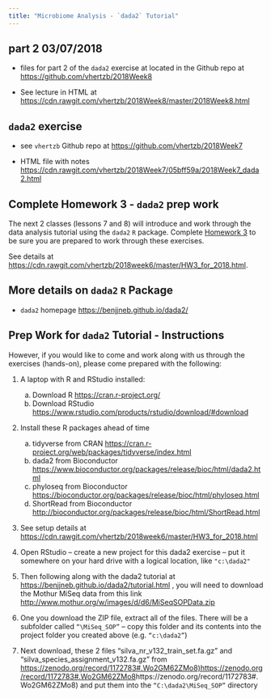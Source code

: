 ```yaml
---
title: "Microbiome Analysis - `dada2` Tutorial"
---
```


## part 2 03/07/2018

* files for part 2 of the `dada2` exercise at located in the Github repo at [https://github.com/vhertzb/2018Week8](https://github.com/vhertzb/2018Week8)

* See lecture in HTML at [https://cdn.rawgit.com/vhertzb/2018Week8/master/2018Week8.html](https://cdn.rawgit.com/vhertzb/2018Week8/master/2018Week8.html)

## `dada2` exercise

* see `vhertzb` Github repo at [https://github.com/vhertzb/2018Week7](https://github.com/vhertzb/2018Week7)

* HTML file with notes [https://cdn.rawgit.com/vhertzb/2018Week7/05bff59a/2018Week7_dada2.html](https://cdn.rawgit.com/vhertzb/2018Week7/05bff59a/2018Week7_dada2.html)

## Complete Homework 3 - `dada2` prep work

The next 2 classes (lessons 7 and 8) will introduce and work through the data analysis tutorial using the `dada2` `R` package. Complete [Homework 3](https://melindahiggins2000.github.io/N741bigdata/hmwk3.html) to be sure you are prepared to work through these exercises. 

See details at [https://cdn.rawgit.com/vhertzb/2018week6/master/HW3_for_2018.html](https://cdn.rawgit.com/vhertzb/2018week6/master/HW3_for_2018.html).

## More details on `dada2` `R` Package

* `dada2` homepage [https://benjjneb.github.io/dada2/](https://benjjneb.github.io/dada2/)

## Prep Work for `dada2` Tutorial - Instructions

However, if you would like to come and work along with us through the exercises (hands-on), please come prepared with the following:

1. A laptop with R and RStudio installed:
    a. Download R [https://cran.r-project.org/](https://cran.r-project.org/)
    b. Download RStudio [https://www.rstudio.com/products/rstudio/download/#download](https://www.rstudio.com/products/rstudio/download/#download) 
    
    
2. Install these R packages ahead of time
    a. tidyverse from CRAN [https://cran.r-project.org/web/packages/tidyverse/index.html](https://cran.r-project.org/web/packages/tidyverse/index.html) 
    b. dada2 from Bioconductor [https://www.bioconductor.org/packages/release/bioc/html/dada2.html](https://www.bioconductor.org/packages/release/bioc/html/dada2.html) 
    c. phyloseq from Bioconductor [https://bioconductor.org/packages/release/bioc/html/phyloseq.html](https://bioconductor.org/packages/release/bioc/html/phyloseq.html) 
    d. ShortRead from Bioconductor [http://bioconductor.org/packages/release/bioc/html/ShortRead.html](http://bioconductor.org/packages/release/bioc/html/ShortRead.html) 


3. See setup details at [https://cdn.rawgit.com/vhertzb/2018week6/master/HW3_for_2018.html](https://cdn.rawgit.com/vhertzb/2018week6/master/HW3_for_2018.html) 

4. Open RStudio – create a new project for this dada2 exercise – put it somewhere on your hard drive with a logical location, like `"c:\dada2"`

5. Then following along with the dada2 tutorial at [https://benjjneb.github.io/dada2/tutorial.html](https://benjjneb.github.io/dada2/tutorial.html) , you will need to download the Mothur MiSeq data from this link [http://www.mothur.org/w/images/d/d6/MiSeqSOPData.zip](http://www.mothur.org/w/images/d/d6/MiSeqSOPData.zip) 

6. One you download the ZIP file, extract all of the files. There will be a subfolder called `“\MiSeq_SOP”` – copy this folder and its contents into the project folder you created above (e.g. `“c:\dada2”`)

7. Next download, these 2 files “silva_nr_v132_train_set.fa.gz” and “silva_species_assignment_v132.fa.gz” from [https://zenodo.org/record/1172783#.Wo2GM62ZMo8)https://zenodo.org/record/1172783#.Wo2GM62ZMo8](https://zenodo.org/record/1172783#.Wo2GM62ZMo8)https://zenodo.org/record/1172783#.Wo2GM62ZMo8) and put them into the `“C:\dada2\MiSeq_SOP”` directory

